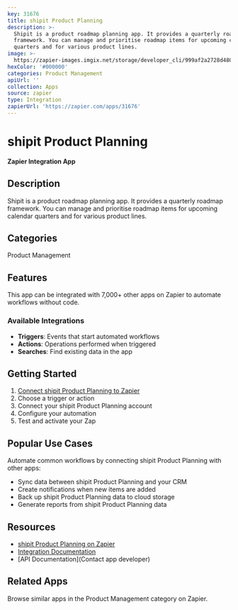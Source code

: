 ```yaml
---
key: 31676
title: shipit Product Planning
description: >-
  Shipit is a product roadmap planning app. It provides a quarterly roadmap
  framework. You can manage and prioritise roadmap items for upcoming calendar
  quarters and for various product lines.
image: >-
  https://zapier-images.imgix.net/storage/developer_cli/999af2a2728d480f0034b0b5c0ebae31.png?auto=format%2Ccompress&ixlib=python-3.0.0&q=50
hexColor: '#000000'
categories: Product Management
apiUrl: ''
collection: Apps
source: zapier
type: Integration
zapierUrl: 'https://zapier.com/apps/31676'
---
```

# shipit Product Planning

**Zapier Integration App**

## Description

Shipit is a product roadmap planning app. It provides a quarterly roadmap framework. You can manage and prioritise roadmap items for upcoming calendar quarters and for various product lines.

## Categories

Product Management

## Features

This app can be integrated with 7,000+ other apps on Zapier to automate workflows without code.

### Available Integrations

- **Triggers**: Events that start automated workflows
- **Actions**: Operations performed when triggered
- **Searches**: Find existing data in the app

## Getting Started

1. [Connect shipit Product Planning to Zapier](https://zapier.com/apps/31676)
2. Choose a trigger or action
3. Connect your shipit Product Planning account
4. Configure your automation
5. Test and activate your Zap

## Popular Use Cases

Automate common workflows by connecting shipit Product Planning with other apps:

- Sync data between shipit Product Planning and your CRM
- Create notifications when new items are added
- Back up shipit Product Planning data to cloud storage
- Generate reports from shipit Product Planning data

## Resources

- [shipit Product Planning on Zapier](https://zapier.com/apps/31676)
- [Integration Documentation](https://zapier.com/apps/31676/integrations)
- [API Documentation](Contact app developer)

## Related Apps

Browse similar apps in the Product Management category on Zapier.
